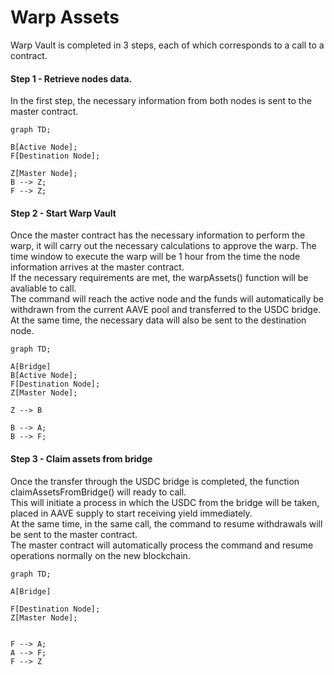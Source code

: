 
# Warp Assets

Warp Vault is completed in 3 steps, each of which corresponds to a call to a contract.


#### Step 1 - Retrieve nodes data.

In the first step, the necessary information from both nodes is sent to the master contract.

```mermaid
graph TD;

B[Active Node];
F[Destination Node];

Z[Master Node];
B --> Z;
F --> Z;
```
#### Step 2 - Start Warp Vault

Once the master contract has the necessary information to perform the warp, it will carry out the necessary calculations to approve the warp.
The time window to execute the warp will be 1 hour from the time the node information arrives at the master contract.  
If the necessary requirements are met, the warpAssets() function will be avaliable to call.  
The command will reach the active node and the funds will automatically be withdrawn from the current AAVE pool and transferred to the USDC bridge. At the same time, the necessary data will also be sent to the destination node.
```mermaid
graph TD;

A[Bridge]
B[Active Node];
F[Destination Node];
Z[Master Node];

Z --> B

B --> A;
B --> F;
```

#### Step 3 - Claim assets from bridge

Once the transfer through the USDC bridge is completed, the function claimAssetsFromBridge() will ready to call.  
This will initiate a process in which the USDC from the bridge will be taken, placed in AAVE supply to start receiving yield immediately.  
At the same time, in the same call, the command to resume withdrawals will be sent to the master contract.  
The master contract will automatically process the command and resume operations normally on the new blockchain.
```mermaid
graph TD;

A[Bridge]

F[Destination Node];
Z[Master Node];


F --> A;
A --> F;
F --> Z

```



